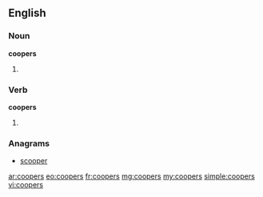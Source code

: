==English==

===Noun===
'''coopers'''

# {{obsolete}} {{plural of|cooper}}

===Verb===
'''coopers'''

# {{obsolete}} {{third-person singular of|cooper}}

===Anagrams===
* [[scooper#English|scooper]]

[[ar:coopers]]
[[eo:coopers]]
[[fr:coopers]]
[[mg:coopers]]
[[my:coopers]]
[[simple:coopers]]
[[vi:coopers]]